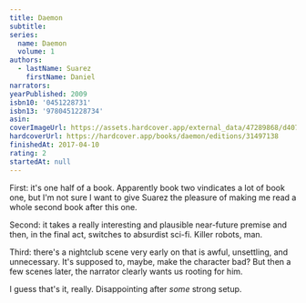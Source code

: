 ```yaml
---
title: Daemon
subtitle:
series:
  name: Daemon
  volume: 1
authors:
  - lastName: Suarez
    firstName: Daniel
narrators:
yearPublished: 2009
isbn10: '0451228731'
isbn13: '9780451228734'
asin:
coverImageUrl: https://assets.hardcover.app/external_data/47289868/d407165dc9cc434362af727adc8601a94ea03500.jpeg
hardcoverUrl: https://hardcover.app/books/daemon/editions/31497138
finishedAt: 2017-04-10
rating: 2
startedAt: null
---
```



First: it's one half of a book. Apparently book two vindicates a lot of book one, but I'm not sure I want to give Suarez the pleasure of making me read a whole second book after this one.

<Spoiler>

Second: it takes a really interesting and plausible near-future premise and then, in the final act, switches to absurdist sci-fi. Killer robots, man.

Third: there's a nightclub scene very early on that is awful, unsettling, and unnecessary. It's supposed to, maybe, make the character bad? But then a few scenes later, the narrator clearly wants us rooting for him.

</Spoiler>

I guess that's it, really. Disappointing after _some_ strong setup.
